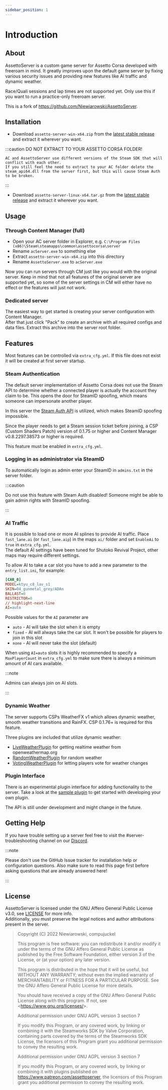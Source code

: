 ```yaml
---
sidebar_position: 1
---
```


# Introduction

## About
AssettoServer is a custom game server for Assetto Corsa developed with freeroam in mind. It greatly improves upon the default game server by fixing various security issues and providing new features like AI traffic and dynamic weather.

Race/Quali sessions and lap times are not supported yet. Only use this if you want to run a practice-only freeroam server.

This is a fork of https://github.com/Niewiarowski/AssettoServer.

## Installation

<Tabs>
<TabItem value="windows" label="Windows" default>

  * Download `assetto-server-win-x64.zip` from the [latest stable release](https://github.com/compujuckel/AssettoServer/releases/latest) and extract it wherever you want.  

  :::caution DO NOT EXTRACT TO YOUR ASSETTO CORSA FOLDER!

    AC and AssettoServer use different versions of the Steam SDK that will conflict with each other.
    If you still feel the need to extract to your AC folder delete the steam_api64.dll from the server first, but this will cause Steam Auth to be broken.
  
  :::

</TabItem>
<TabItem value="linux" label="Linux">

  * Download `assetto-server-linux-x64.tar.gz` from the [latest stable release](https://github.com/compujuckel/AssettoServer/releases/latest) and extract it wherever you want.

</TabItem>
</Tabs>

## Usage

### Through Content Manager (full)

* Open your AC server folder in Explorer, e.g. `C:\Program Files (x86)\Steam\steamapps\common\assettocorsa\server`
* Rename `acServer.exe` to something else
* Extract `assetto-server-win-x64.zip` into this directory
* Rename `AssettoServer.exe` to `acServer.exe`

Now you can run servers through CM just like you would with the original server. Keep in mind that not all features of the original server are supported yet, so some of the server settings in CM will either have no effect or the features will just not work.

### Dedicated server

The easiest way to get started is creating your server configuration with Content Manager.  
After that just click "Pack" to create an archive with all required configs and data files. Extract this archive into the server root folder.

## Features

Most features can be controlled via `extra_cfg.yml`. If this file does not exist it will be created at first server startup.

### Steam Authentication

The default server implementation of Assetto Corsa does not use the Steam API to determine whether a connected player
is actually the account they claim to be. This opens the door for SteamID spoofing, which means someone can
impersonate another player.

In this server the [Steam Auth API](https://partner.steamgames.com/doc/features/auth) is utilized, which makes SteamID spoofing impossible.

Since the player needs to get a Steam session ticket before joining, a CSP (Custom Shaders Patch) version of 0.1.75 or higher and Content Manager v0.8.2297.38573 or higher is required.

This feature must be enabled in `extra_cfg.yml`.

### Logging in as administrator via SteamID

To automatically login as admin enter your SteamID in `admins.txt` in the server folder.

:::caution

Do not use this feature with Steam Auth disabled! Someone might be able to gain admin rights with SteamID spoofing.

:::

### AI Traffic

It is possible to load one or more AI splines to provide AI traffic. Place `fast_lane.ai` (or `fast_lane.aip`) in the maps `ai/` folder and set `EnableAi` to `true` in `extra_cfg.yml`.  
The default AI settings have been tuned for Shutoko Revival Project, other maps may require different settings.

To allow AI to take a car slot you have to add a new parameter to the `entry_list.ini`, for example:
```ini
[CAR_0]
MODEL=ktyu_c8_lav_s1
SKIN=04_gunmetal_grey/ADAn
BALLAST=0
RESTRICTOR=0
// highlight-next-line
AI=auto
```

Possible values for the `AI` parameter are
* `auto` - AI will take the slot when it is empty
* `fixed` - AI will always take the car slot. It won't be possible for players to join in this slot
* `none` - AI will never take the slot (default)

When using `AI=auto` slots it is highly recommended to specify a `MaxPlayerCount` in `extra_cfg.yml` to make sure there is always a minimum amount of AI cars available.

:::note

Admins can always join on AI slots.

:::

### Dynamic Weather

The server supports CSPs WeatherFX v1 which allows dynamic weather, smooth weather transitions and RainFX. CSP 0.1.76+ is required for this feature.

Three plugins are included that utilize dynamic weather:
* [LiveWeatherPlugin](./plugins/LiveWeatherPlugin.md) for getting realtime weather from openweathermap.org
* [RandomWeatherPlugin](./plugins/RandomWeatherPlugin.md) for random weather
* [VotingWeatherPlugin](./plugins/VotingWeatherPlugin.md) for letting players vote for weather changes

### Plugin Interface

There is an experimental plugin interface for adding functionality to the server. Take a look at the [sample plugin](./plugins/SamplePlugin.md) to get started with developing your own plugin.

The API is still under development and might change in the future.

## Getting Help
If you have trouble setting up a server feel free to visit the #server-troubleshooting channel on our [Discord](https://discord.gg/uXEXRcSkyz).

:::note

Please don't use the GitHub Issue tracker for installation help or configuration questions. Also make sure to read this page first before asking questions that are already answered here!

:::

## License
AssettoServer is licensed under the GNU Affero General Public License v3.0, see [LICENSE](https://github.com/compujuckel/AssettoServer/blob/master/LICENSE) for more info.  
Additionally, you must preserve the legal notices and author attributions present in the server.

> Copyright (C)  2022 Niewiarowski, compujuckel
> 
> This program is free software: you can redistribute it and/or modify
> it under the terms of the GNU Affero General Public License as published
> by the Free Software Foundation, either version 3 of the License, or
> (at your option) any later version.
> 
> This program is distributed in the hope that it will be useful,
> but WITHOUT ANY WARRANTY; without even the implied warranty of
> MERCHANTABILITY or FITNESS FOR A PARTICULAR PURPOSE.  See the
> GNU Affero General Public License for more details.
> 
> You should have received a copy of the GNU Affero General Public License
> along with this program.  If not, see &lt;https://www.gnu.org/licenses/&gt;.
> 
> 
> Additional permission under GNU AGPL version 3 section 7
> 
> If you modify this Program, or any covered work, by linking or combining it 
> with the Steamworks SDK by Valve Corporation, containing parts covered by the
> terms of the Steamworks SDK License, the licensors of this Program grant you
> additional permission to convey the resulting work.
> 
> Additional permission under GNU AGPL version 3 section 7
> 
> If you modify this Program, or any covered work, by linking or combining it 
> with plugins published on https://www.patreon.com/assettoserver, the licensors
> of this Program grant you additional permission to convey the resulting work.

